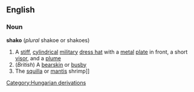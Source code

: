 ==English==
===Noun===
'''shako''' (''plural'' shakoe or shakoes)
#A [[stiff]], [[cylindrical]] [[military]] [[dress hat]] with a [[metal]] [[plate]] in front, a short [[visor]], and a [[plume]]
#(''British'') A [[bearskin]] or [[busby]]
#The [[squilla]] or [[mantis]] shrimp]]
[[Category:Hungarian derivations]]